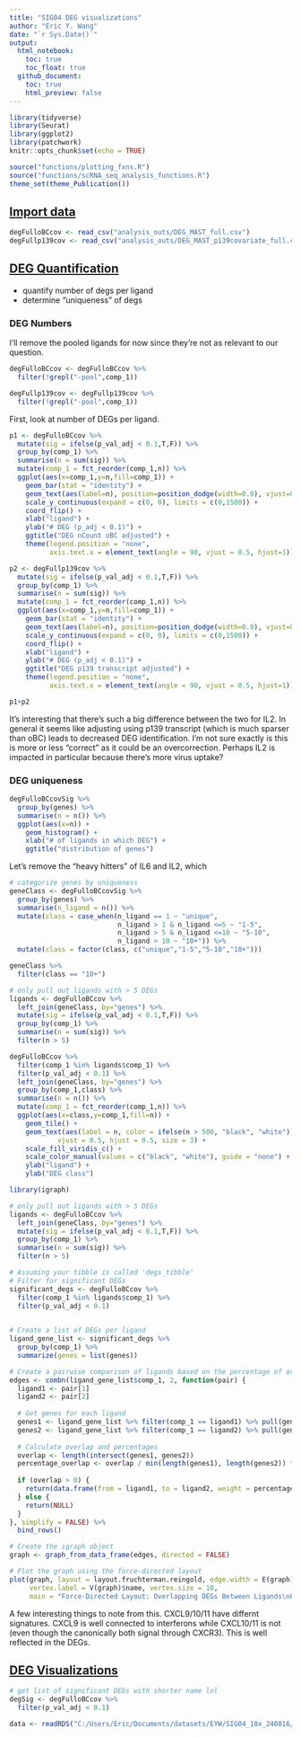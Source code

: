 ```yaml
---
title: "SIG04 DEG visualizations"
author: "Eric Y. Wang"
date: "`r Sys.Date()`"
output:
  html_notebook:
    toc: true
    toc_float: true
  github_document:
    toc: true
    html_preview: false
---
```


```r
library(tidyverse)
library(Seurat)
library(ggplot2)
library(patchwork)
knitr::opts_chunk$set(echo = TRUE)
```

```r
source("functions/plotting_fxns.R")
source("functions/scRNA_seq_analysis_functions.R")
theme_set(theme_Publication())
```

## [Import data]{.underline}

```r
degFulloBCcov <- read_csv("analysis_outs/DEG_MAST_full.csv")
degFullp139cov <- read_csv("analysis_outs/DEG_MAST_p139covariate_full.csv")
```

## [DEG Quantification]{.underline}

-   quantify number of degs per ligand
-   determine "uniqueness" of degs

### DEG Numbers

I'll remove the pooled ligands for now since they're not as relevant to our question.
```r
degFulloBCcov <- degFulloBCcov %>%
  filter(!grepl("-pool",comp_1))

degFullp139cov <- degFullp139cov %>%
  filter(!grepl("-pool",comp_1))
```

First, look at number of DEGs per ligand. 
```r
p1 <- degFulloBCcov %>%
  mutate(sig = ifelse(p_val_adj < 0.1,T,F)) %>%
  group_by(comp_1) %>%
  summarise(n = sum(sig)) %>%
  mutate(comp_1 = fct_reorder(comp_1,n)) %>%
  ggplot(aes(x=comp_1,y=n,fill=comp_1)) +
    geom_bar(stat = "identity") +
    geom_text(aes(label=n), position=position_dodge(width=0.9), vjust=0.5, hjust=-0.25) +
    scale_y_continuous(expand = c(0, 0), limits = c(0,1500)) +
    coord_flip() +
    xlab("ligand") +
    ylab("# DEG (p_adj < 0.1)") +
    ggtitle("DEG nCount oBC adjusted") +
    theme(legend.position = "none",
          axis.text.x = element_text(angle = 90, vjust = 0.5, hjust=1))

p2 <- degFullp139cov %>%
  mutate(sig = ifelse(p_val_adj < 0.1,T,F)) %>%
  group_by(comp_1) %>%
  summarise(n = sum(sig)) %>%
  mutate(comp_1 = fct_reorder(comp_1,n)) %>%
  ggplot(aes(x=comp_1,y=n,fill=comp_1)) +
    geom_bar(stat = "identity") +
    geom_text(aes(label=n), position=position_dodge(width=0.9), vjust=0.5, hjust=-0.25) +
    scale_y_continuous(expand = c(0, 0), limits = c(0,1500)) +
    coord_flip() +
    xlab("ligand") +
    ylab("# DEG (p_adj < 0.1)") +
    ggtitle("DEG p139 transcript adjusted") +
    theme(legend.position = "none",
          axis.text.x = element_text(angle = 90, vjust = 0.5, hjust=1))

p1+p2
```

It's interesting that there's such a big difference between the two for IL2. In general it seems like adjusting using p139 transcript (which is much sparser than oBC) leads to decreased DEG identification. I'm not sure exactly is this is more or less "correct" as it could be an overcorrection. Perhaps IL2 is impacted in particular because there's more virus uptake? 

### DEG uniqueness

```r
degFulloBCcovSig %>%
  group_by(genes) %>%
  summarise(n = n()) %>%
  ggplot(aes(x=n)) +
    geom_histogram() +
    xlab("# of ligands in which DEG") +
    ggtitle("distribution of genes")
```
Let's remove the "heavy hitters" of IL6 and IL2, which 
```r
# categorize genes by uniqueness
geneClass <- degFulloBCcovSig %>%
  group_by(genes) %>%
  summarise(n_ligand = n()) %>%
  mutate(class = case_when(n_ligand == 1 ~ "unique",
                           n_ligand > 1 & n_ligand <=5 ~ "1-5",
                           n_ligand > 5 & n_ligand <=10 ~ "5-10",
                           n_ligand > 10 ~ "10+")) %>%
  mutate(class = factor(class, c("unique","1-5","5-10","10+")))
```

```r
geneClass %>%
  filter(class == "10+")
```

```r
# only pull out ligands with > 5 DEGs
ligands <- degFulloBCcov %>%
  left_join(geneClass, by="genes") %>%
  mutate(sig = ifelse(p_val_adj < 0.1,T,F)) %>%
  group_by(comp_1) %>%
  summarise(n = sum(sig)) %>%
  filter(n > 5)

degFulloBCcov %>%
  filter(comp_1 %in% ligands$comp_1) %>%
  filter(p_val_adj < 0.1) %>%
  left_join(geneClass, by="genes") %>%
  group_by(comp_1,class) %>%
  summarise(n = n()) %>%
  mutate(comp_1 = fct_reorder(comp_1,n)) %>%
  ggplot(aes(x=class,y=comp_1,fill=n)) +
    geom_tile() +
    geom_text(aes(label = n, color = ifelse(n > 500, "black", "white")),
            vjust = 0.5, hjust = 0.5, size = 3) +
    scale_fill_viridis_c() +
    scale_color_manual(values = c("black", "white"), guide = "none") +
    ylab("ligand") +
    ylab("DEG class")
```

```r
library(igraph)

# only pull out ligands with > 5 DEGs
ligands <- degFulloBCcov %>%
  left_join(geneClass, by="genes") %>%
  mutate(sig = ifelse(p_val_adj < 0.1,T,F)) %>%
  group_by(comp_1) %>%
  summarise(n = sum(sig)) %>%
  filter(n > 5)

# Assuming your tibble is called 'degs_tibble'
# Filter for significant DEGs
significant_degs <- degFulloBCcov %>%
  filter(comp_1 %in% ligands$comp_1) %>%
  filter(p_val_adj < 0.1)
  

# Create a list of DEGs per ligand
ligand_gene_list <- significant_degs %>%
  group_by(comp_1) %>%
  summarize(genes = list(genes))

# Create a pairwise comparison of ligands based on the percentage of overlapping DEGs
edges <- combn(ligand_gene_list$comp_1, 2, function(pair) {
  ligand1 <- pair[1]
  ligand2 <- pair[2]
  
  # Get genes for each ligand
  genes1 <- ligand_gene_list %>% filter(comp_1 == ligand1) %>% pull(genes) %>% unlist()
  genes2 <- ligand_gene_list %>% filter(comp_1 == ligand2) %>% pull(genes) %>% unlist()
  
  # Calculate overlap and percentages
  overlap <- length(intersect(genes1, genes2))
  percentage_overlap <- overlap / min(length(genes1), length(genes2)) * 100  # Relative to smaller set
  
  if (overlap > 0) {
    return(data.frame(from = ligand1, to = ligand2, weight = percentage_overlap))
  } else {
    return(NULL)
  }
}, simplify = FALSE) %>%
  bind_rows()

# Create the igraph object
graph <- graph_from_data_frame(edges, directed = FALSE)

# Plot the graph using the force-directed layout
plot(graph, layout = layout.fruchterman.reingold, edge.width = E(graph)$weight*0.05, 
     vertex.label = V(graph)$name, vertex.size = 10, 
     main = "Force-Directed Layout: Overlapping DEGs Between Ligands\nPercentage of Total DEGs")
```

A few interesting things to note from this. CXCL9/10/11 have differnt signatures. CXCL9 is well connected to interferons while CXCL10/11 is not (even though the canonically both signal through CXCR3). This is well reflected in the DEGs.

## [DEG Visualizations]{.underline}

```r
# get list of significant DEGs with shorter name lol
degSig <- degFulloBCcov %>%
  filter(p_val_adj < 0.1)
```

```r
data <- readRDS("C:/Users/Eric/Documents/datasets/EYW/SIG04_10x_240816/seurat_outs/SIG04_postqc_seurat.rds")
```























